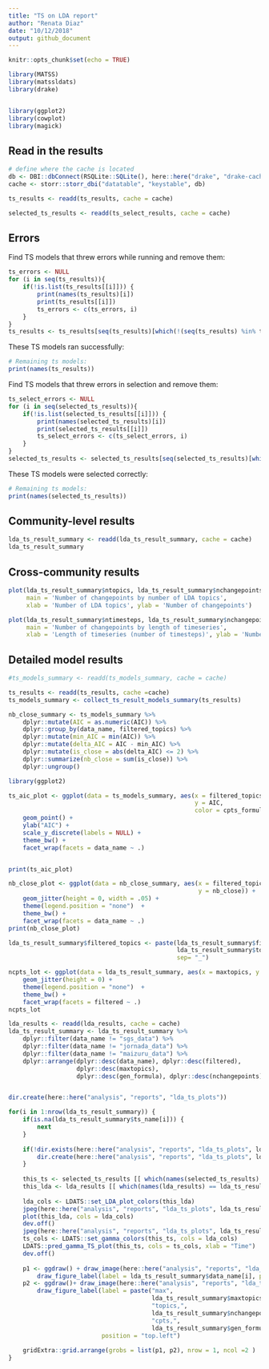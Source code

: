 ```yaml
---
title: "TS on LDA report"
author: "Renata Diaz"
date: "10/12/2018"
output: github_document
---
```


```r
knitr::opts_chunk$set(echo = TRUE)

library(MATSS)
library(matssldats)
library(drake)


library(ggplot2) 
library(cowplot)
library(magick)
```

## Read in the results

```r
# define where the cache is located
db <- DBI::dbConnect(RSQLite::SQLite(), here::here("drake", "drake-cache.sqlite"))
cache <- storr::storr_dbi("datatable", "keystable", db)

ts_results <- readd(ts_results, cache = cache)

selected_ts_results <- readd(ts_select_results, cache = cache)
```

## Errors
Find TS models that threw errors while running and remove them:
```r
ts_errors <- NULL
for (i in seq(ts_results)){
    if(!is.list(ts_results[[i]])) {
        print(names(ts_results)[i])
        print(ts_results[[i]])
        ts_errors <- c(ts_errors, i)
    }
}
ts_results <- ts_results[seq(ts_results)[which(!(seq(ts_results) %in% ts_errors))]]

```

These TS models ran successfully:

```r
# Remaining ts models:
print(names(ts_results))
```

Find TS models that threw errors in selection and remove them:
```r
ts_select_errors <- NULL
for (i in seq(selected_ts_results)){
    if(!is.list(selected_ts_results[[i]])) {
        print(names(selected_ts_results)[i])
        print(selected_ts_results[[i]])
        ts_select_errors <- c(ts_select_errors, i)
    }
}
selected_ts_results <- selected_ts_results[seq(selected_ts_results)[which(!(seq(selected_ts_results) %in% ts_select_errors))]]
```

These TS models were selected correctly:

```r
# Remaining ts models:
print(names(selected_ts_results))
```

## Community-level results

```r
lda_ts_result_summary <- readd(lda_ts_result_summary, cache = cache)
lda_ts_result_summary
```

## Cross-community results
```r

plot(lda_ts_result_summary$ntopics, lda_ts_result_summary$nchangepoints, 
     main = 'Number of changepoints by number of LDA topics', 
     xlab = 'Number of LDA topics', ylab = 'Number of changepoints')

plot(lda_ts_result_summary$ntimesteps, lda_ts_result_summary$nchangepoints, 
     main = 'Number of changepoints by length of timeseries', 
     xlab = 'Length of timeseries (number of timesteps)', ylab = 'Number of changepoints')
```

## Detailed model results

```r

#ts_models_summary <- readd(ts_models_summary, cache = cache)

ts_results <- readd(ts_results, cache =cache)
ts_models_summary <- collect_ts_result_models_summary(ts_results)

nb_close_summary <- ts_models_summary %>%
    dplyr::mutate(AIC = as.numeric(AIC)) %>%
    dplyr::group_by(data_name, filtered_topics) %>%
    dplyr::mutate(min_AIC = min(AIC)) %>%
    dplyr::mutate(delta_AIC = AIC - min_AIC) %>%
    dplyr::mutate(is_close = abs(delta_AIC) <= 2) %>%
    dplyr::summarize(nb_close = sum(is_close)) %>%
    dplyr::ungroup()

library(ggplot2)

ts_aic_plot <- ggplot(data = ts_models_summary, aes(x = filtered_topics,
                                                    y = AIC,
                                                    color = cpts_formula)) +
    geom_point() +
    ylab("AIC") +
    scale_y_discrete(labels = NULL) +
    theme_bw() +
    facet_wrap(facets = data_name ~ .)


print(ts_aic_plot)

nb_close_plot <- ggplot(data = nb_close_summary, aes(x = filtered_topics,
                                                     y = nb_close)) +
    geom_jitter(height = 0, width = .05) +
    theme(legend.position = "none")  +
    theme_bw() +
    facet_wrap(facets = data_name ~ .)
print(nb_close_plot)
```

```r
lda_ts_result_summary$filtered_topics <- paste(lda_ts_result_summary$filtered, 
                                               lda_ts_result_summary$topics,
                                               sep= "_")

ncpts_lot <- ggplot(data = lda_ts_result_summary, aes(x = maxtopics, y = nchangepoints, color = gen_formula)) +
    geom_jitter(height = 0) +
    theme(legend.position = "none")  +
    theme_bw() +
    facet_wrap(facets = filtered ~ .)
ncpts_lot

```

```r
lda_results <- readd(lda_results, cache = cache)
lda_ts_result_summary <- lda_ts_result_summary %>%
    dplyr::filter(data_name != "sgs_data") %>%
    dplyr::filter(data_name != "jornada_data") %>%
    dplyr::filter(data_name != "maizuru_data") %>%
    dplyr::arrange(dplyr::desc(data_name), dplyr::desc(filtered),
                   dplyr::desc(maxtopics),
                   dplyr::desc(gen_formula), dplyr::desc(nchangepoints))


dir.create(here::here("analysis", "reports", "lda_ts_plots"))

for(i in 1:nrow(lda_ts_result_summary)) {
    if(is.na(lda_ts_result_summary$ts_name[i])) {
        next
    }
    
    if(!dir.exists(here::here("analysis", "reports", "lda_ts_plots", lda_ts_result_summary$ts_name[i]))) {
        dir.create(here::here("analysis", "reports", "lda_ts_plots", lda_ts_result_summary$ts_name[i]))
    }
    
    this_ts <- selected_ts_results [[ which(names(selected_ts_results) == lda_ts_result_summary$ts_name[i])]]
    this_lda <- lda_results [[ which(names(lda_results) == lda_ts_result_summary$lda_name[i])]][[1]]
    
    lda_cols <- LDATS::set_LDA_plot_colors(this_lda)
    jpeg(here::here("analysis", "reports", "lda_ts_plots", lda_ts_result_summary$ts_name[i], "lda.jpg"))
    plot(this_lda, cols = lda_cols)
    dev.off()
    jpeg(here::here("analysis", "reports", "lda_ts_plots", lda_ts_result_summary$ts_name[i], "ts.jpg"))
    ts_cols <- LDATS::set_gamma_colors(this_ts, cols = lda_cols)
    LDATS::pred_gamma_TS_plot(this_ts, cols = ts_cols, xlab = "Time")
    dev.off()
    
    p1 <- ggdraw() + draw_image(here::here("analysis", "reports", "lda_ts_plots", lda_ts_result_summary$ts_name[i], "lda.jpg")) +
        draw_figure_label(label = lda_ts_result_summary$data_name[i], position = "top.left")
    p2 <- ggdraw()+ draw_image(here::here("analysis", "reports", "lda_ts_plots", lda_ts_result_summary$ts_name[i], "ts.jpg")) + 
        draw_figure_label(label = paste("max",
                                        lda_ts_result_summary$maxtopics[i],
                                        "topics,",
                                        lda_ts_result_summary$nchangepoints[i],
                                        "cpts,",
                                        lda_ts_result_summary$gen_formula[i]),
                          position = "top.left")
    
    gridExtra::grid.arrange(grobs = list(p1, p2), nrow = 1, ncol =2 )
}

```